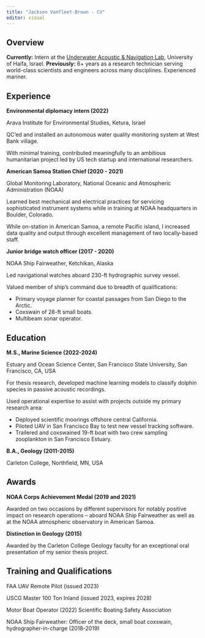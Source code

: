 ```yaml
---
title: "Jackson Vanfleet-Brown - CV"
editor: visual
---
```


## Overview

**Currently:** Intern at the [Underwater Acoustic & Navigation Lab](https://sites.google.com/edu.haifa.ac.il/anl/anl), University of Haifa, Israel. **Previously:** 6+ years as a research technician serving world-class scientists and engineers across many disciplines. Experienced mariner.

## Experience

**Environmental diplomacy intern (2022)**

Arava Institute for Environmental Studies, Ketura, Israel

QC'ed and installed an autonomous water quality monitoring system at West Bank village.

With minimal training, contributed meaningfully to an ambitious humanitarian project led by US tech startup and international researchers.

**American Samoa Station Chief (2020 - 2021)**

Global Monitoring Laboratory, National Oceanic and Atmospheric Administration (NOAA)

Learned best mechanical and electrical practices for servicing sophisticated instrument systems while in training at NOAA headquarters in Boulder, Colorado.

While on-station in American Samoa, a remote Pacific island, I increased data quality and output through excellent management of two locally-based staff.

**Junior bridge watch officer (2017 - 2020)**

NOAA Ship Fairweather, Ketchikan, Alaska

Led navigational watches aboard 230-ft hydrographic survey vessel.

Valued member of ship’s command due to breadth of qualifications:

-   Primary voyage planner for coastal passages from San Diego to the Arctic.
-   Coxswain of 28-ft small boats.
-   Multibeam sonar operator.

## Education

**M.S., Marine Science (2022-2024)**

Estuary and Ocean Science Center, San Francisco State University, San Francisco, CA, USA

For thesis research, developed machine learning models to classify dolphin species in passive acoustic recordings.

Used operational expertise to assist with projects outside my primary research area:

-   Deployed scientific moorings offshore central California.
-   Piloted UAV in San Francisco Bay to test new vessel tracking software.
-   Trailered and coxswained 19-ft boat with two crew sampling zooplankton in San Francisco Estuary.

**B.A., Geology (2011-2015)**

Carleton College, Northfield, MN, USA

## Awards

**NOAA Corps Achievement Medal (2019 and 2021)**

Awarded on two occasions by different supervisors for notably positive impact on research operations -- aboard NOAA Ship Fairweather as well as at the NOAA atmospheric observatory in American Samoa.

**Distinction in Geology (2015)**

Awarded by the Carleton College Geology faculty for an exceptional oral presentation of my senior thesis project.

## Training and Qualifications

FAA UAV Remote Pilot (issued 2023)

USCG Master 100 Ton Inland (issued 2023, expires 2028)

Motor Boat Operator (2022) Scientific Boating Safety Association

NOAA Ship Fairweather: Officer of the deck, small boat coxswain, hydrographer-in-charge (2018-2019)
